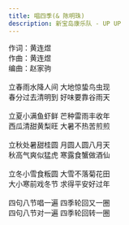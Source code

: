 ```yaml
---
title: 唱四季(& 陈明珠)
description: 新宝岛康乐队 - UP UP
---
```


作词：黄连煜<br />作曲：黄连煜<br />编曲：赵家驹<br /><br />立春雨水降人间 大地惊蛰鸟虫现<br />春分过去清明到 好味要靠谷雨天<br /><br />立夏小满鱼虾鲜 芒种雷雨丰收年<br />西瓜清甜黄梨旺 大暑不热苦煎煎<br /><br />立秋处暑甜桂圆 月圆人圆八月天<br />秋高气爽似猛虎 寒露食蟹做酒仙<br /><br />立冬小雪食粄圆 大雪不落菊花田<br />大小寒前戏冬节 求得平安好过年<br /><br />四句八节唱一遍 四季轮回又一圈<br />四句八节对一遍 四季轮回转一圈